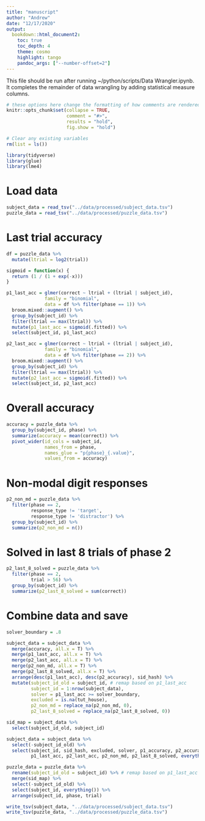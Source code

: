 ```yaml
---
title: "manuscript"
author: "Andrew"
date: "12/17/2020"
output:
  bookdown::html_document2:
    toc: true
    toc_depth: 4
    theme: cosmo
    highlight: tango
    pandoc_args: ["--number-offset=2"]
---
```


This file should be run after running ~/python/scripts/Data Wrangler.ipynb.
It completes the remainder of data wrangling by adding statistical measure columns.

```r
# these options here change the formatting of how comments are rendered
knitr::opts_chunk$set(collapse = TRUE,
                      comment = "#>",
                      results = "hold",
                      fig.show = "hold")

# Clear any existing variables
rm(list = ls())
```

```r
library(tidyverse)
library(glue)
library(lme4)
```


# Load data

```r
subject_data = read_tsv("../data/processed/subject_data.tsv")
puzzle_data = read_tsv("../data/processed/puzzle_data.tsv")
```

# Last trial accuracy

```r
df = puzzle_data %>% 
  mutate(ltrial = log2(trial))

sigmoid = function(x) {
  return (1 / (1 + exp(-x)))
}

p1_last_acc = glmer(correct ~ ltrial + (ltrial | subject_id),
              family = "binomial",
              data = df %>% filter(phase == 1)) %>%
  broom.mixed::augment() %>% 
  group_by(subject_id) %>% 
  filter(ltrial == max(ltrial)) %>%
  mutate(p1_last_acc = sigmoid(.fitted)) %>% 
  select(subject_id, p1_last_acc)

p2_last_acc = glmer(correct ~ ltrial + (ltrial | subject_id),
              family = "binomial",
              data = df %>% filter(phase == 2)) %>%
  broom.mixed::augment() %>% 
  group_by(subject_id) %>% 
  filter(ltrial == max(ltrial)) %>%
  mutate(p2_last_acc = sigmoid(.fitted)) %>% 
  select(subject_id, p2_last_acc)
```

# Overall accuracy
```r
accuracy = puzzle_data %>% 
  group_by(subject_id, phase) %>% 
  summarize(accuracy = mean(correct)) %>% 
  pivot_wider(id_cols = subject_id,
              names_from = phase,
              names_glue = "p{phase}_{.value}",
              values_from = accuracy)
```

# Non-modal digit responses
```r
p2_non_md = puzzle_data %>% 
  filter(phase == 2,
         response_type != 'target',
         response_type != 'distractor') %>% 
  group_by(subject_id) %>% 
  summarize(p2_non_md = n())
```

# Solved in last 8 trials of phase 2
```r
p2_last_8_solved = puzzle_data %>% 
  filter(phase == 2,
         trial > 56) %>% 
  group_by(subject_id) %>% 
  summarize(p2_last_8_solved = sum(correct))
```

# Combine data and save

```r
solver_boundary = .8 

subject_data = subject_data %>% 
  merge(accuracy, all.x = T) %>% 
  merge(p1_last_acc, all.x = T) %>% 
  merge(p2_last_acc, all.x = T) %>% 
  merge(p2_non_md, all.x = T) %>% 
  merge(p2_last_8_solved, all.x = T) %>% 
  arrange(desc(p1_last_acc), desc(p2_accuracy), sid_hash) %>% 
  mutate(subject_id_old = subject_id, # remap based on p1_last_acc
         subject_id = 1:nrow(subject_data),
         solver = p1_last_acc >= solver_boundary,
         excluded = is.na(tut_house),
         p2_non_md = replace_na(p2_non_md, 0),
         p2_last_8_solved = replace_na(p2_last_8_solved, 0))

sid_map = subject_data %>% 
  select(subject_id_old, subject_id)

subject_data = subject_data %>% 
  select(-subject_id_old) %>% 
  select(subject_id, sid_hash, excluded, solver, p1_accuracy, p2_accuracy,
         p1_last_acc, p2_last_acc, p2_non_md, p2_last_8_solved, everything())

puzzle_data = puzzle_data %>% 
  rename(subject_id_old = subject_id) %>% # remap based on p1_last_acc
  merge(sid_map) %>% 
  select(-subject_id_old) %>% 
  select(subject_id, everything()) %>% 
  arrange(subject_id, phase, trial)
```

```r
write_tsv(subject_data, "../data/processed/subject_data.tsv")
write_tsv(puzzle_data, "../data/processed/puzzle_data.tsv")
```